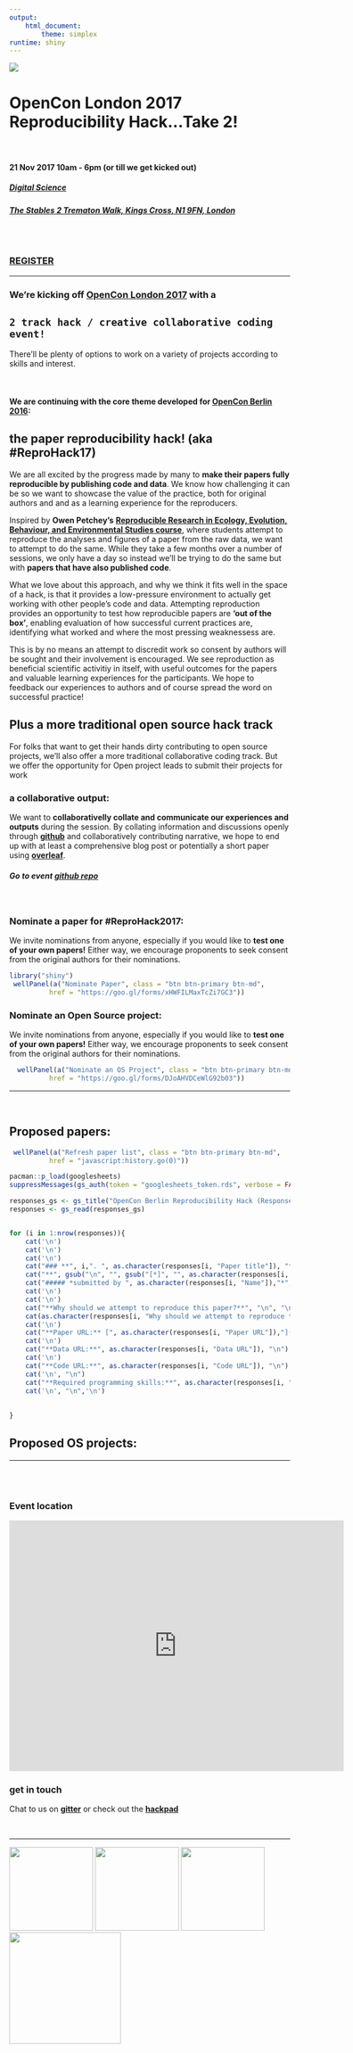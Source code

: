 ```yaml
---
output: 
    html_document:
        theme: simplex
runtime: shiny
---
```

![](https://d3n8a8pro7vhmx.cloudfront.net/righttoresearch/pages/1462/features/original/OpenCon_2017_London_-_NB_Banner.png?1505763567)

# **OpenCon London 2017 Reproducibility Hack...Take 2!**
<br>

#### **21 Nov 2017 10am - 6pm (or till we get kicked out)**
##### [**Digital Science**](https://www.digital-science.com/)
###### [***The Stables 2 Trematon Walk, Kings Cross, N1 9FN, London***](https://goo.gl/maps/7zAo98pSzB82)

<br>

### [**REGISTER**](https://www.eventbrite.co.uk/e/opencon-London-hackathon-tickets-28890667765)
***

### We're kicking off [**OpenCon London 2017**](http://www.opencon2017.org/opencon_2017_London) with a 
## **`2 track hack / creative collaborative coding event!`**

There'll be plenty of options to work on a variety of projects according to skills and interest. 

<br>

#### We are continuing with the core theme developed for [OpenCon Berlin 2016](https://annakrystalli.shinyapps.io/OpenConBerlin_reprohack/): 
## the **paper reproducibility hack!** (aka **#ReproHack17**)

We are all excited by the progress made by many to **make their papers fully reproducible by publishing code and data**. We know how challenging it can be so we want to showcase the value of the practice, both for original authors and and as a learning experience for the reproducers. 

Inspired by **Owen Petchey's** [**Reproducible Research in Ecology, Evolution, Behaviour, and Environmental Studies course**](https://github.com/opetchey/RREEBES), where students attempt to  reproduce the analyses and figures of a paper from the raw data, we want to attempt to do the same. While they take a few months over a number of sessions, we only have a day so instead we'll be trying to do the same but with **papers that have also published code**. 

What we love about this approach, and why we think it fits well in the space of a hack, is that it provides a low-pressure environment to actually get working with other people's code and data. Attempting reproduction provides an opportunity to test how reproducible papers are **'out of the box'**, enabling evaluation of how successful current practices are, identifying what worked and where the most pressing weaknessess are.

This is by no means an attempt to discredit work so consent by authors will be sought and their involvement is encouraged. We see reproduction as beneficial scientific activitiy in itself, with useful outcomes for the papers and valuable learning experiences for the participants. We hope to feedback our experiences to authors and of course spread the word on successful practice!

## Plus a more traditional **open source hack track**

For folks that want to get their hands dirty contributing to open source projects, we'll also offer a more traditional collaborative coding track. But we offer the opportunity for Open project leads to submit their projects for work






### **a collaborative output:**

We want to **collaborativelly collate and communicate our experiences and outputs** during the session. By collating information and discussions openly through [**github**](https://github.com/features) and collaboratively contributing narrative, we hope to end up with at least a comprehensive blog post or potentially a short paper using [**overleaf**](https://www.overleaf.com/?utm_expid=71700200-7.jX1xSGOgQzGKvOn08hBHag.0).

##### **Go to event** [**github repo**](https://github.com/annakrystalli/OpenConLondon_ReproHack)

<br>

### **Nominate a paper for #ReproHack2017:**

We invite nominations from anyone, especially if you would like to **test one of your own papers!** Either way, we encourage proponents to seek consent from the original authors for their nominations.



```r
library("shiny")
 wellPanel(a("Nominate Paper", class = "btn btn-primary btn-md", 
          href = "https://goo.gl/forms/xHWFILMaxTcZi7GC3"))
```



### **Nominate an Open Source project:**

We invite nominations from anyone, especially if you would like to **test one of your own papers!** Either way, we encourage proponents to seek consent from the original authors for their nominations.

```r
  wellPanel(a("Nominate an OS Project", class = "btn btn-primary btn-md", 
          href = "https://goo.gl/forms/DJoAHVDCeWlG92b03"))
```

***
<br>

## **Proposed papers:**

```r
 wellPanel(a("Refresh paper list", class = "btn btn-primary btn-md", 
          href = "javascript:history.go(0)"))
```

```r
pacman::p_load(googlesheets)
suppressMessages(gs_auth(token = "googlesheets_token.rds", verbose = FALSE))
```


```r
responses_gs <- gs_title("OpenCon Berlin Reproducibility Hack (Responses)")
responses <- gs_read(responses_gs)


for (i in 1:nrow(responses)){
    cat('\n')     
    cat('\n')
    cat('\n') 
    cat("### **", i,". ", as.character(responses[i, "Paper title"]), "**", "\n", "\n", sep = "") 
    cat("**", gsub("\n", "", gsub("[*]", "", as.character(responses[i, "Paper citation"]))), "\n**", "\n", "\n", sep = "")
    cat("##### *submitted by ", as.character(responses[i, "Name"]),"*", "\n")
    cat('\n')
    cat('\n')
    cat("**Why should we attempt to reproduce this paper?**", "\n", "\n")
    cat(as.character(responses[i, "Why should we attempt to reproduce this paper?"]), "\n")
    cat('\n')
    cat("**Paper URL:** [", as.character(responses[i, "Paper URL"]),"](",as.character(responses[i, "Paper URL"]) ,")", "\n")
    cat('\n')
    cat("**Data URL:**", as.character(responses[i, "Data URL"]), "\n")
    cat('\n')
    cat("**Code URL:**", as.character(responses[i, "Code URL"]), "\n")
    cat('\n', "\n")
    cat("**Required programming skills:**", as.character(responses[i, "Required programming skills"]), "\n")
    cat('\n', "\n",'\n')
    
    
}

```

## **Proposed OS projects:**

***

<br>
<br>

### Event location

<iframe src="https://www.google.com/maps/embed?pb=!1m14!1m8!1m3!1d9927.624352201037!2d-0.1214098!3d51.5332823!3m2!1i1024!2i768!4f13.1!3m3!1m2!1s0x0%3A0xa1be0758a2aba858!2sSpringer+Nature+-+Stables+Building!5e0!3m2!1sen!2suk!4v1508144170536" width="600" height="450" frameborder="0" width="600" height="450" style="border:0" allowfullscreen></iframe>

### get in touch

Chat to us on [**gitter**](https://gitter.im/OCB_ReproHack/Lobby) or check out the [**hackpad**](https://public.etherpad-mozilla.org/p/OpenConLondon2017_ReproHack)

<br>

***

<img src="https://www.overleaf.com/overleaf-partner/overleaf-greygreen-410.png" width="150px"></img>
<img src="https://f.hypotheses.org/wp-content/blogs.dir/930/files/2016/01/Altmetric-logo.jpg" width="150px"></img>
<img src="http://www.nordp.org/assets/SponsorLogos/digitalscience.png" width="150px"></img>
<img src="http://lorenabarba.com/wp-content/uploads/2013/02/fig.share_FullColour.jpg" width="200px"></img>


